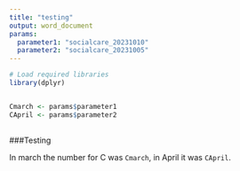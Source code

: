 ```yaml
---
title: "testing"
output: word_document
params:
  parameter1: "socialcare_20231010"
  parameter2: "socialcare_20231005"
---
```


```r
# Load required libraries
library(dplyr)


Cmarch <- params$parameter1
CApril <- params$parameter2
 
```

###Testing

In march the number for C was `Cmarch`, in April it was `CApril`.
